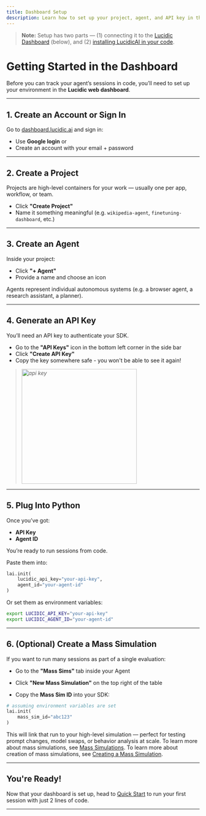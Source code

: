 ```yaml
---
title: Dashboard Setup
description: Learn how to set up your project, agent, and API key in the Lucidic dashboard.
---
```

> **Note:** Setup has two parts — (1) connecting it to the [Lucidic Dashboard](/getting-started/dashboard) (below), and (2) [installing LucidicAI in your code](/getting-started/quickstart).

# Getting Started in the Dashboard

Before you can track your agent’s sessions in code, you’ll need to set up your environment in the **Lucidic web dashboard**.

---

## 1. Create an Account or Sign In

Go to [dashboard.lucidic.ai](https://dashboard.lucidic.ai) and sign in:

- Use **Google login** or
- Create an account with your email + password

---

## 2. Create a Project

Projects are high-level containers for your work — usually one per app, workflow, or team.

- Click **"Create Project"**
- Name it something meaningful (e.g. `wikipedia-agent`, `finetuning-dashboard`, etc.)

---

## 3. Create an Agent

Inside your project:

- Click **"+ Agent"**
- Provide a name and choose an icon

Agents represent individual autonomous systems (e.g. a browser agent, a research assistant, a planner).

---

## 4. Generate an API Key

You’ll need an API key to authenticate your SDK.

- Go to the **"API Keys"** icon in the bottom left corner in the side bar 
- Click **"Create API Key"**
- Copy the key somewhere safe - you won't be able to see it again!
> _<img src="/images/apikey.png" alt="api key" width="300"/>_

---

## 5. Plug Into Python

Once you’ve got:

- **API Key**
- **Agent ID**

You’re ready to run sessions from code.

Paste them into:

```python
lai.init(
    lucidic_api_key="your-api-key",
    agent_id="your-agent-id"
)
```

Or set them as environment variables:

```bash
export LUCIDIC_API_KEY="your-api-key"
export LUCIDIC_AGENT_ID="your-agent-id"
```

---

## 6. (Optional) Create a Mass Simulation

If you want to run many sessions as part of a single evaluation:

- Go to the **"Mass Sims"** tab inside your Agent

- Click **"New Mass Simulation"** on the top right of the table
- Copy the **Mass Sim ID** into your SDK:

```python
# assuming environment variables are set
lai.init(
    mass_sim_id="abc123"
)
```

This will link that run to your high-level simulation — perfect for testing prompt changes, model swaps, or behavior analysis at scale.
To learn more about mass simulations, see [Mass Simulations](/features/mass-simulations). To learn more about creation of mass simulations, see [Creating a Mass Simulation](/getting-started/masssim).

---

## You're Ready!

Now that your dashboard is set up, head to [Quick Start](/getting-started/quickstart) to run your first session with just 2 lines of code.

---
